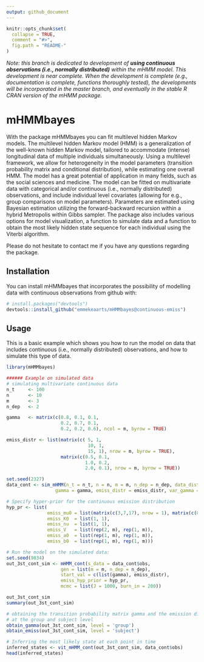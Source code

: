 ```yaml
---
output: github_document
---
```


<!-- README.md is generated from README.Rmd. Please edit that file -->

```r
knitr::opts_chunk$set(
  collapse = TRUE,
  comment = "#>",
  fig.path = "README-"
)
```

*Note: this branch is dedicated to development of __using continuous observations (i.e., normally distributed)__ within the mHMM model. This development is near complete. When the development is complete (e.g., documentation is complete, functions thoroughly tested), the developments will be incorporated in the master branch, and eventually in the stable R CRAN version of the mHMM package.*


# mHMMbayes

  With the \code{R} package mHMMbayes you can fit multilevel hidden Markov
  models. The multilevel hidden Markov model (HMM) is a generalization of the
  well-known hidden Markov model, tailored to accommodate (intense) longitudinal
  data of multiple individuals simultaneously. Using a multilevel framework, we
  allow for heterogeneity in the model parameters (transition probability matrix
  and conditional distribution), while estimating one overall HMM. The model has
  a great potential of application in  many fields, such as the social sciences
  and medicine. The model can be fitted on multivariate data with categorical
  and/or continuous (i.e., normally distributed) observations, and include
  individual level covariates (allowing for e.g., group comparisons on model
  parameters). Parameters are estimated using Bayesian estimation utilizing the
  forward-backward recursion within a hybrid Metropolis within Gibbs sampler.
  The package also includes various options for model visualization, a function
  to simulate data and a function to obtain the most likely hidden state
  sequence for each individual using the Viterbi algorithm.
  
  Please do not hesitate to contact me if you have any questions regarding the 
  package. 

## Installation

You can install mHMMbayes that incorporates the possibility of modelling data with continuous observations from github with:

```r
# install.packages("devtools")
devtools::install_github("emmekeaarts/mHMMbayes@continuous-emiss")
```

## Usage

This is a basic example which shows you how to run the model on data that includes continuous (i.e., normally distributed) observations, and how to simulate this type of data. 

```r
library(mHMMbayes)

###### Example on simulated data
# simulating multivariate continuous data
n_t     <- 100
n       <- 10
m       <- 3
n_dep   <- 2

gamma   <- matrix(c(0.8, 0.1, 0.1,
                    0.2, 0.7, 0.1,
                    0.2, 0.2, 0.6), ncol = m, byrow = TRUE)

emiss_distr <- list(matrix(c( 5, 1,
                              10, 1,
                              15, 1), nrow = m, byrow = TRUE),
                    matrix(c(0.5, 0.1,
                             1.0, 0.2,
                             2.0, 0.1), nrow = m, byrow = TRUE))

set.seed(2327)
data_cont <- sim_mHMM(n_t = n_t, n = n, m = m, n_dep = n_dep, data_distr = 'continuous',
                  gamma = gamma, emiss_distr = emiss_distr, var_gamma = .1, var_emiss = c(.5, 0.01))

# Specify hyper-prior for the continuous emission distribution
hyp_pr <- list(
               emiss_mu0 = list(matrix(c(3,7,17), nrow = 1), matrix(c(0.7, 0.8, 1.8), nrow = 1)),
               emiss_K0  = list(1, 1),
               emiss_nu  = list(1, 1),
               emiss_V   = list(rep(2, m), rep(1, m)),
               emiss_a0  = list(rep(1, m), rep(1, m)),
               emiss_b0  = list(rep(1, m), rep(1, m)))

# Run the model on the simulated data:
set.seed(9834)
out_3st_cont_sim <- mHMM_cont(s_data = data_cont$obs,
                    gen = list(m = m, n_dep = n_dep),
                    start_val = c(list(gamma), emiss_distr),
                    emiss_hyp_prior = hyp_pr,
                    mcmc = list(J = 1000, burn_in = 200))

out_3st_cont_sim
summary(out_3st_cont_sim)

# obtaining the transition probability matrix gamma and the emission ditribution 
# at the group and subject level 
obtain_gamma(out_3st_cont_sim, level = 'group')
obtain_emiss(out_3st_cont_sim, level = 'subject')

# Inferring the most likely state at each point in time
inferred_states <- vit_mHMM_cont(out_3st_cont_sim, data_cont$obs)
head(inferred_states)
```
